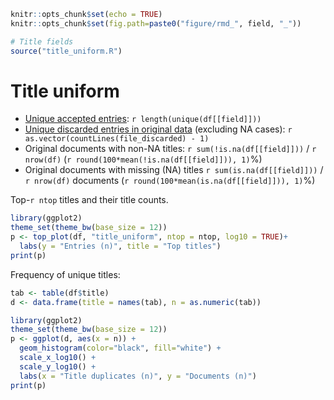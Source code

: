 ```r
knitr::opts_chunk$set(echo = TRUE)
knitr::opts_chunk$set(fig.path=paste0("figure/rmd_", field, "_"))
```

```r
# Title fields
source("title_uniform.R")
```

# Title uniform

* [Unique accepted entries](dataTable/data_table.html?path=../output.tables/title_uniform_accepted.csv): `r length(unique(df[[field]]))`
* [Unique discarded entries in original data](dataTable/data_table.html?path=../output.tables/title_uniform_discarded.csv) (excluding NA cases): `r as.vector(countLines(file_discarded) - 1)`
* Original documents with non-NA titles: `r sum(!is.na(df[[field]]))` / `r nrow(df)` (`r round(100*mean(!is.na(df[[field]])), 1)`%)
* Original documents with missing (NA) titles `r sum(is.na(df[[field]]))` / `r nrow(df)` documents (`r round(100*mean(is.na(df[[field]])), 1)`%)


Top-`r ntop` titles and their title counts.

```r
library(ggplot2)
theme_set(theme_bw(base_size = 12))
p <- top_plot(df, "title_uniform", ntop = ntop, log10 = TRUE)+
  labs(y = "Entries (n)", title = "Top titles")
print(p)
```


Frequency of unique titles:
  
```r
tab <- table(df$title)
d <- data.frame(title = names(tab), n = as.numeric(tab))

library(ggplot2)
theme_set(theme_bw(base_size = 12))
p <- ggplot(d, aes(x = n)) +
  geom_histogram(color="black", fill="white") +
  scale_x_log10() +
  scale_y_log10() +
  labs(x = "Title duplicates (n)", y = "Documents (n)")
print(p)
```
